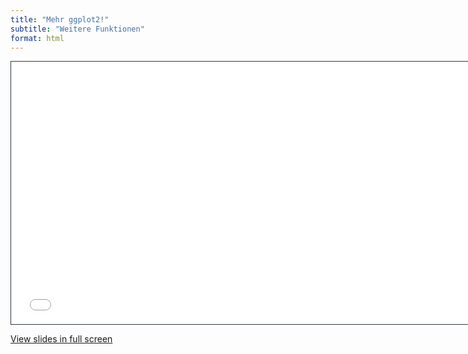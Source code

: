```yaml
---
title: "Mehr ggplot2!"
subtitle: "Weitere Funktionen"
format: html
---
```



```{=html}
<iframe class="slide-deck" src="slides.html" height="420" width="747" style="border: 1px solid #2e3846;"></iframe>
```

[View slides in full screen](slides.html)


